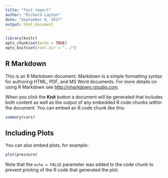 ```yaml
---
title: "Test report"
author: "Richard Layton"
date: "September 8, 2017"
output: html_document
---
```


```r
library(knitr)
opts_chunk$set(echo = TRUE)
opts_knit$set(root.dir = "../")
```

## R Markdown

This is an R Markdown document. Markdown is a simple formatting syntax for authoring HTML, PDF, and MS Word documents. For more details on using R Markdown see <http://rmarkdown.rstudio.com>.

When you click the **Knit** button a document will be generated that includes both content as well as the output of any embedded R code chunks within the document. You can embed an R code chunk like this:

```r
summary(cars)
```

## Including Plots

You can also embed plots, for example:

```r
plot(pressure)
```

Note that the `echo = FALSE` parameter was added to the code chunk to prevent printing of the R code that generated the plot.
